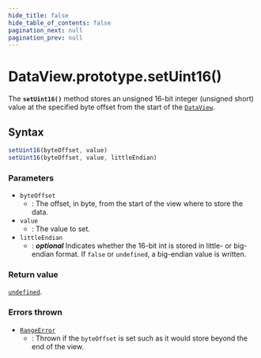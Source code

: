 ```yaml
---
hide_title: false
hide_table_of_contents: false
pagination_next: null
pagination_prev: null
---
```

# DataView.prototype.setUint16()

The **`setUint16()`** method stores an unsigned 16-bit integer
(unsigned short) value at the specified byte offset from the start of the
[`DataView`](../../../globals/DataView/DataView.md).

## Syntax

```js
setUint16(byteOffset, value)
setUint16(byteOffset, value, littleEndian)
```

### Parameters

- `byteOffset`
  - : The offset, in byte, from the start of the view where to store the data.
- `value`
  - : The value to set.
- `littleEndian`
  - : _**optional**_ Indicates whether the 16-bit int is stored in
    little- or big-endian format. If `false` or
    `undefined`, a big-endian value is written.

### Return value

[`undefined`](../../../globals/undefined.md).

### Errors thrown

- [`RangeError`](../../RangeError/RangeError.md)
  - : Thrown if the `byteOffset` is set such as it would store beyond the end
    of the view.
